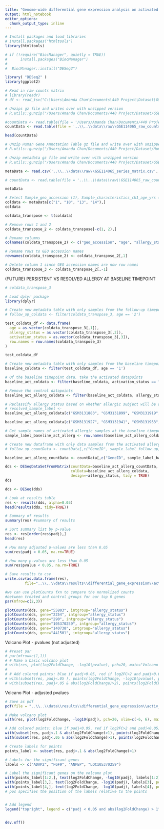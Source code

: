 ```yaml
---
title: "Genome-wide differential gene expression analysis on activated samples of (future) persistent vs resolved subjects at baseline timepoint"
output: html_notebook
editor_options: 
  chunk_output_type: inline
---
```


```r
# Install packages and load libraries
# install.packages("htmltools")
library(htmltools)

# if (!require("BiocManager", quietly = TRUE))
#      install.packages("BiocManager")
# 
#  BiocManager::install("DESeq2")

library( "DESeq2" )
library(ggplot2)
```
```r
# Read in raw counts matrix
# library(readr)
# df <- read_tsv("C:\Users\Amanda Chan\Documents\440 Project\Dataset\GSE114065_raw_counts_GRCh38.p13_NCBI.tsv.gz")

# Unzips gz file and writes over with unzipped version
# R.utils::gunzip("/Users/Amanda Chan/Documents/440 Project/Dataset/GSE114065_raw_counts_GRCh38.p13_NCBI.tsv.gz")
```

```r


#countData <- read.table(file = '/Users/Amanda Chan/Documents/440 Project/Dataset/GSE114065_raw_counts_GRCh38.p13_NCBI.tsv', sep = '\t', header = TRUE)
countData <- read.table(file = '..\\..\\data\\raw\\GSE114065_raw_counts_GRCh38.p13_NCBI.tsv', sep = '\t', header = TRUE) # file path: ..\\..\\ goes up two folders 
```


```r
head(countData)

```

```r
# Unzip Human Gene Annotation Table gz file and write over with unzipped version
# R.utils::gunzip("/Users/Amanda Chan/Documents/440 Project/Dataset/Human.GRCh38.p13.annot.tsv.gz")
```

```r
# Unzip metadata gz file and write over with unzipped version
# R.utils::gunzip("/Users/Amanda Chan/Documents/440 Project/Dataset/GSE114065_series_matrix.txt.gz")
```


```r

metaData <- read.csv('..\\..\\data\\raw\\GSE114065_series_matrix.csv', header = TRUE, sep = ",")

# countData <- read.table(file = '..\\..\\data\\raw\\GSE114065_raw_counts_GRCh38.p13_NCBI.tsv', sep = '\t', header = TRUE) # file path: ..\\..\\ goes up two folders

metaData
```

```r
# Select Sample_geo_accession (1), Sample_characteristics_ch1_age_yrs (10), Sample_characteristics_ch1_allergy_status (13), and Sample_characteristics_ch1_activation_status (14) rows
coldata <- metaData[c("1", "10", "13", "14"),]
coldata

```

```r
coldata_transpose <- t(coldata)

```

```r
# Remove rows 1 and 2
coldata_transpose_2 <- coldata_transpose[-c(1, 2),]

# Rename columns
colnames(coldata_transpose_2) <- c("geo_accession", "age", "allergy_status","activation_status")
```

```r
# Rename rows to GEO accession names
rownames(coldata_transpose_2) <- coldata_transpose_2[,1]

# Delete column 1 since GEO accession names are now row names
coldata_transpose_3 <- coldata_transpose_2[,-1]
```


(FUTURE) PERSISTENT VS RESOLVED ALLERGY AT BASELINE TIMEPOINT
```r

# coldata_transpose_3

# Load dplyr package
library(dplyr)

# Create new metadata table with only samples from the follow-up timepoint (age 2 or 4)
# follow_up_coldata <- filter(coldata_transpose_3, age == '2')
```

```r
test_coldata_df <- data.frame(
  age = as.vector(coldata_transpose_3[,1]),
  allergy_status = as.vector(coldata_transpose_3[,2]),
  activation_status = as.vector(coldata_transpose_3[,3]),
  row.names = row.names(coldata_transpose_3)
)

test_coldata_df
```

```r
# Create new metadata table with only samples from the baseline timepoint (age 1)
baseline_coldata <- filter(test_coldata_df, age == '1')

# Of the baseline timepoint data, take the activated datapoints
baseline_act_coldata <- filter(baseline_coldata, activation_status == "1")

# Remove the control datapoints
baseline_act_allerg_coldata <- filter(baseline_act_coldata, allergy_status == "allergic")

```

```r
# Reclassify allergy status based on whether allergic subject will be allergy resolved or persistent at the follow-up 
# resolved_sample_label <- 
baseline_act_allerg_coldata[c("GSM3131883", "GSM3131899", "GSM3131919", "GSM3131931", "GSM3131935", "GSM3131945", "GSM3131949", "GSM3131957", "GSM3131961", "GSM3131965", "GSM3131972", "GSM3131976", "GSM3131980", "GSM3131984", "GSM3131990", "GSM3131994", "GSM3132002", "GSM3132010", "GSM3132014"), ]$allergy_status <- "resolved"

baseline_act_allerg_coldata[c("GSM3131927", "GSM3131941", "GSM3131953", "GSM3131968", "GSM3131987", "GSM3131998", "GSM3132006"), ]$allergy_status <- "persistent"


```



```r
# Get sample names of activated allergic samples at the baseline timepoint
sample_label_baseline_act_allerg <- row.names(baseline_act_allerg_coldata)

# Create new dataframe with only data samples from the activated allergic samples at baseline timepoint 
# follow_up_countData <- countData[,c("GeneID", sample_label_follow_up)]

baseline_act_allerg_countData <- countData[,c("GeneID", sample_label_baseline_act_allerg)]


```



```r
dds <- DESeqDataSetFromMatrix(countData=baseline_act_allerg_countData, 
                              colData=baseline_act_allerg_coldata, 
                              design=~allergy_status, tidy = TRUE)
dds
```

```r
dds <- DESeq(dds)
```

```r
# Look at results table
res <- results(dds, alpha=0.05)
head(results(dds, tidy=TRUE))
```

```r
# Summary of results
summary(res) #summary of results

```
```r
# Sort summary list by p-value
res <- res[order(res$padj),]
head(res)
```

```r
# How many adjusted p-values are less than 0.05
sum(res$padj < 0.05, na.rm=TRUE)

```
```r
# How many p-values are less than 0.05
sum(res$pvalue < 0.05, na.rm=TRUE)

```
```r
# Save results to csv
write.csv(as.data.frame(res), 
         file="..\\..\\data\\results\\differential_gene_expression\\activ_pers_vs_resolved_baseline_genomewide.csv")


```


```r
#we can use plotCounts fxn to compare the normalized counts
#between treated and control groups for our top 6 genes
par(mfrow=c(2,3))

plotCounts(dds, gene="55803", intgroup="allergy_status")
plotCounts(dds, gene="2254", intgroup="allergy_status")
plotCounts(dds, gene="290", intgroup="allergy_status")
plotCounts(dds, gene="105370259", intgroup="allergy_status")
plotCounts(dds, gene="140738", intgroup="allergy_status")
plotCounts(dds, gene="441501", intgroup="allergy_status")

```
Volcano Plot - pvalues (not adjusted)
```r
# #reset par
# par(mfrow=c(1,1))
# # Make a basic volcano plot
# with(res, plot(log2FoldChange, -log10(pvalue), pch=20, main="Volcano plot"))
# 
# # Add colored points: blue if padj<0.05, red if log2FC>2 and padj<0.05)
# with(subset(res, padj<.05 ), points(log2FoldChange, -log10(pvalue), pch=20, col="blue"))
# with(subset(res, padj<.05 & abs(log2FoldChange)>2), points(log2FoldChange, -log10(pvalue), pch=20, col="red"))
```


Volcano Plot - adjusted pvalues
```r

# Save as pdf
pdf(file = "..\\..\\data\\results\\differential_gene_expression\\activ_pers_vs_resolved_baseline_genomewide_volc_plot.pdf", width = 7, height = 10)

# Make volcano plot
with(res, plot(log2FoldChange, -log10(padj), pch=20, xlim=c(-6, 6), main="Differential gene expression in future allergy persistent \n vs allergy resolved infants at baseline timepoint"))

# Add colored points: blue if padj<0.05, red if log2FC>2 and padj<0.05)
with(subset(res, padj<.1 & abs(log2FoldChange)>1), points(log2FoldChange, -log10(padj), pch=20, col="blue"))
with(subset(res, padj<.05 & abs(log2FoldChange)>1), points(log2FoldChange, -log10(padj), pch=20, col="red"))

# Create labels for points
points_label <- subset(res, padj<.1 & abs(log2FoldChange)>1)

# Labels for the significant genes
labels <- c("ADAP2", "FGF9", "ANPEP", "LOC105370259")

# Label the significant genes on the volcano plot
with(points_label[1:2,], text(log2FoldChange, -log10(padj), labels[1:2], pos=3)) 
with(points_label[3,], text(log2FoldChange, -log10(padj), labels[3], pos=4)) 
with(points_label[4,], text(log2FoldChange, -log10(padj), labels[4], pos=1)) 
# pos specifies the position of the labels relative to the points


# Add legend
legend("topright", legend = c("padj < 0.05 and abs(log2FoldChange) > 1", "padj < 0.1 and abs(log2FoldChange) > 1"), col = c("red", "blue"), cex=0.8, pch=20)


dev.off()


```

